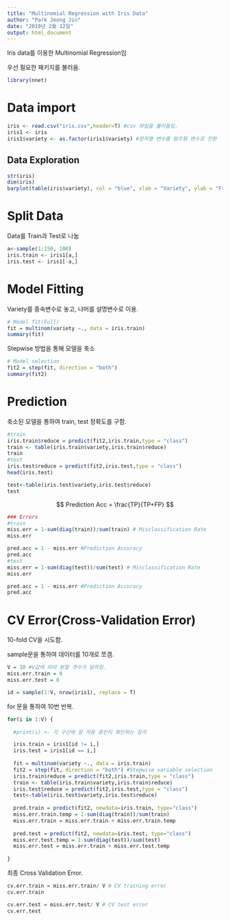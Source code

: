 ```yaml
---
title: "Multinomial Regression with Iris Data"
author: "Park Jeong Jin"
date: "2019년 2월 12일"
output: html_document
---
```


Iris data를 이용한 Multinomial Regression임

우선 필요한 패키지를 불러옴.
```r
library(nnet)
```

# Data import
```r


iris <- read.csv("iris.csv",header=T) #csv 파일을 불러들임.
iris1 <- iris
iris1$variety <- as.factor(iris1$variety) #문자열 변수를 범주형 변수로 전환

```
## Data Exploration
```r
str(iris)
dim(iris)
barplot(table(iris$variety), col = "blue", xlab = "Variety", ylab = "Frequency")
```


# Split Data

Data를 Train과 Test로 나눔
```r

a<-sample(1:150, 100)
iris.train <- iris1[a,]
iris.test <- iris1[-a,]
```

# Model Fitting

Variety를 종속변수로 놓고, 나머를 설명변수로 이용.
```r

# Model fit(Full)
fit = multinom(variety ~., data = iris.train)
summary(fit)


```

Stepwise 방법을 통해 모델을 축소
```r

# Model selection
fit2 = step(fit, direction = "both")
summary(fit2)
```


# Prediction

축소된 모델을 통하여 train, test 정확도를 구함.
```r

#train
iris.train$reduce = predict(fit2,iris.train,type = "class")
train <- table(iris.train$variety,iris.train$reduce)
train
#test
iris.test$reduce = predict(fit2,iris.test,type = "class")
head(iris.test)

test<-table(iris.test$variety,iris.test$reduce)
test

```


$$
Prediction Acc = \frac{TP}{TP+FP}
$$
```r
### Errors
#train
miss.err = 1-sum(diag(train))/sum(train) # Misclassification Rate
miss.err

pred.acc = 1 - miss.err #Prediction Accuracy
pred.acc  
#test
miss.err = 1-sum(diag(test))/sum(test) # Misclassification Rate
miss.err

pred.acc = 1 - miss.err #Prediction Accuracy
pred.acc  
```

# CV Error(Cross-Validation Error)

10-fold CV을 시도함.

sample문을 통하여 데이터를 10개로 쪼갬.
```r

V = 10 #V값에 따라 분할 갯수가 달라짐.
miss.err.train = 0
miss.err.test = 0

id = sample(1:V, nrow(iris1), replace = T)
```

for 문을 통하여 10번 반복.
```r

for(i in 1:V) {
  
  #print(i) <- 각 구간에 잘 작동 중인지 확인하는 장치

  iris.train = iris1[id != i,] 
  iris.test = iris1[id == i,] 
  
  fit = multinom(variety ~., data = iris.train)
  fit2 = step(fit, direction = "both") #Stepwise variable selection
  iris.train$reduce = predict(fit2,iris.train,type = "class")
  train <- table(iris.train$variety,iris.train$reduce)
  iris.test$reduce = predict(fit2,iris.test,type = "class")
  test<-table(iris.test$variety,iris.test$reduce)
  
  pred.train = predict(fit2, newdata=iris.train, type="class")
  miss.err.train.temp = 1-sum(diag(train))/sum(train)
  miss.err.train = miss.err.train + miss.err.train.temp
  
  pred.test = predict(fit2, newdata=iris.test, type="class")
  miss.err.test.temp = 1-sum(diag(test))/sum(test)
  miss.err.test = miss.err.train + miss.err.test.temp
  
}

```

최종 Cross Validation Error.
```r
cv.err.train = miss.err.train/ V # CV training error
cv.err.train

cv.err.test = miss.err.test/ V # CV test error
cv.err.test
```

